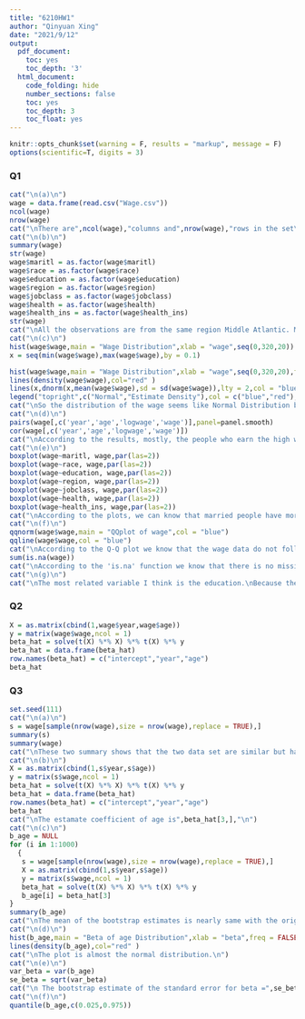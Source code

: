 ---
title: "6210HW1"
author: "Qinyuan Xing"
date: "2021/9/12"
output:
  pdf_document:
    toc: yes
    toc_depth: '3'
  html_document:
    code_folding: hide
    number_sections: false
    toc: yes
    toc_depth: 3
    toc_float: yes
---

```{r setup, include=FALSE}
knitr::opts_chunk$set(warning = F, results = "markup", message = F)
options(scientific=T, digits = 3) 
```

###   Q1

```{r Q1}
cat("\n(a)\n")
wage = data.frame(read.csv("Wage.csv"))
ncol(wage)
nrow(wage)
cat("\nThere are",ncol(wage),"columns and",nrow(wage),"rows in the set\n")
cat("\n(b)\n")
summary(wage)
str(wage)
wage$maritl = as.factor(wage$maritl)
wage$race = as.factor(wage$race)
wage$education = as.factor(wage$education)
wage$region = as.factor(wage$region)
wage$jobclass = as.factor(wage$jobclass)
wage$health = as.factor(wage$health)
wage$health_ins = as.factor(wage$health_ins)
str(wage)
cat("\nAll the observations are from the same region Middle Atlantic. Maybe the set is just a part of the origin data set.\n")
cat("\n(c)\n")
hist(wage$wage,main = "Wage Distribution",xlab = "wage",seq(0,320,20))
x = seq(min(wage$wage),max(wage$wage),by = 0.1)

hist(wage$wage,main = "Wage Distribution",xlab = "wage",seq(0,320,20),freq = FALSE)
lines(density(wage$wage),col="red" )
lines(x,dnorm(x,mean(wage$wage),sd = sd(wage$wage)),lty = 2,col = "blue")
legend("topright",c("Normal","Estimate Density"),col = c("blue","red"),lty =c(2,1) )
cat("\nSo the distribution of the wage seems like Normal Distribution but not so accurate.\n")
cat("\n(d)\n")
pairs(wage[,c('year','age','logwage','wage')],panel=panel.smooth)
cor(wage[,c('year','age','logwage','wage')])
cat("\nAccording to the results, mostly, the people who earn the high wages are middle aged from 30-60.\n")
cat("\n(e)\n")
boxplot(wage~maritl, wage,par(las=2))
boxplot(wage~race, wage,par(las=2))
boxplot(wage~education, wage,par(las=2))
boxplot(wage~region, wage,par(las=2))
boxplot(wage~jobclass, wage,par(las=2))
boxplot(wage~health, wage,par(las=2))
boxplot(wage~health_ins, wage,par(las=2))
cat("\nAccording to the plots, we can know that married people have more wages in general.\nPeople's wages has positive relationships with education level.\nPeople who engaged in information have more wages.\nPeople who has more wages are healthier in general and they are more likely to buy insurance.\n")
cat("\n(f)\n")
qqnorm(wage$wage,main = "QQplot of wage",col = "blue")
qqline(wage$wage,col = "blue")
cat("\nAccording to the Q-Q plot we know that the wage data do not follow the normal distribution\n")
sum(is.na(wage))
cat("\nAccording to the 'is.na' function we know that there is no missing value in the data set.\n")
cat("\n(g)\n")
cat("\nThe most related variable I think is the education.\nBecause the boxplot shows a strong and clear positive relation between wage and education levels.\n")
```

###   Q2

```{r Q2}
X = as.matrix(cbind(1,wage$year,wage$age))
y = matrix(wage$wage,ncol = 1)
beta_hat = solve(t(X) %*% X) %*% t(X) %*% y
beta_hat = data.frame(beta_hat)
row.names(beta_hat) = c("intercept","year","age")
beta_hat

```

###   Q3

```{r Q3}
set.seed(111)
cat("\n(a)\n")
s = wage[sample(nrow(wage),size = nrow(wage),replace = TRUE),]
summary(s)
summary(wage)
cat("\nThese two summary shows that the two data set are similar but have small differences in the distributions of the variables.\n")
cat("\n(b)\n")
X = as.matrix(cbind(1,s$year,s$age))
y = matrix(s$wage,ncol = 1)
beta_hat = solve(t(X) %*% X) %*% t(X) %*% y
beta_hat = data.frame(beta_hat)
row.names(beta_hat) = c("intercept","year","age")
beta_hat
cat("\nThe estamate coefficient of age is",beta_hat[3,],"\n")
cat("\n(c)\n")
b_age = NULL
for (i in 1:1000) 
  {
   s = wage[sample(nrow(wage),size = nrow(wage),replace = TRUE),]
   X = as.matrix(cbind(1,s$year,s$age))
   y = matrix(s$wage,ncol = 1)
   beta_hat = solve(t(X) %*% X) %*% t(X) %*% y
   b_age[i] = beta_hat[3]
} 
summary(b_age)
cat("\nThe mean of the bootstrap estimates is nearly same with the origin estimate.\n")
cat("\n(d)\n")
hist(b_age,main = "Beta of age Distribution",xlab = "beta",freq = FALSE)
lines(density(b_age),col="red" )
cat("\nThe plot is almost the normal distribution.\n")
cat("\n(e)\n")
var_beta = var(b_age)
se_beta = sqrt(var_beta)
cat("\n The bootstrap estimate of the standard error for beta =",se_beta," \n")
cat("\n(f)\n")
quantile(b_age,c(0.025,0.975))
```



